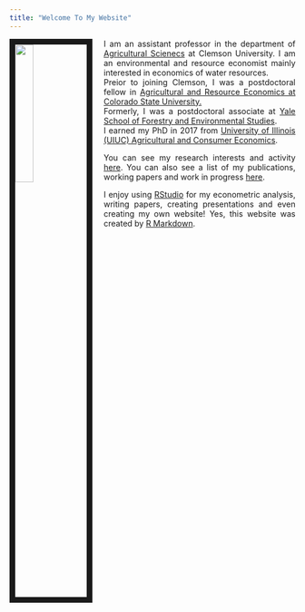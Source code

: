 ```yaml
---
title: "Welcome To My Website"
---
```



<link rel="stylesheet" href="style.css" type="text/css">

<img src="pic_1.png" style="width:25%; border:10px solid; margin-right: 20px" align="left">

<style>
body {
text-align: justify}
</style>

I am an assistant professor in the department of [Agricultural Scienecs](https://www.clemson.edu/cafls/departments/agricultural-sciences/) at Clemson University. 
I am an environmental and resource economist mainly interested in economics of water resources.  
Preior to joining Clemson, I was a postdoctoral fellow in [Agricultural and Resource Economics at Colorado State University.](https://dare.agsci.colostate.edu/)  
Formerly, I was a postdoctoral associate at [Yale School of Forestry and Environmental Studies](http://environment.yale.edu/).  
I earned my PhD in 2017 from [University of Illinois (UIUC) Agricultural and Consumer Economics](https://ace.illinois.edu/). 

You can see my research interests and activity [here](research.html). You can also see a list of my publications, working papers and work in progress [here](publication.html). 

I enjoy using [RStudio](https://www.rstudio.com/) for my econometric analysis, writing papers, creating presentations and even creating my own website! Yes, this website was created by [R Markdown](https://rmarkdown.rstudio.com/). 
